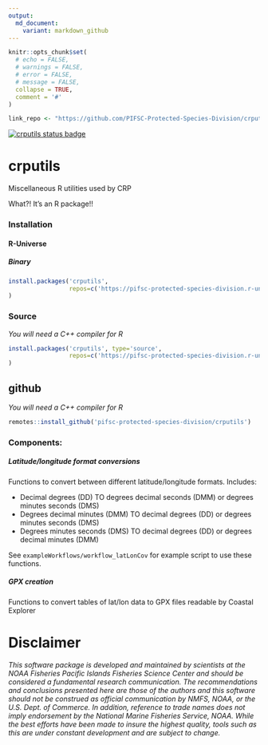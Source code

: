 ```yaml
---
output: 
  md_document:
    variant: markdown_github
---
```


<!-- README.md is generated from README.Rmd. Please edit that file -->

```r
knitr::opts_chunk$set(
  # echo = FALSE, 
  # warnings = FALSE, 
  # error = FALSE, 
  # message = FALSE,
  collapse = TRUE,
  comment = '#'
)

link_repo <- "https://github.com/PIFSC-Protected-Species-Division/crputils"

```

[![crputils status badge](https://pifsc-protected-species-division.r-universe.dev/badges/crputils)](https://pifsc-protected-species-division.r-universe.dev/crputils)

# crputils
Miscellaneous R utilities used by CRP

What?! It's an R package!!

### Installation

#### R-Universe

##### Binary

```r
install.packages('crputils', 
                 repos=c('https://pifsc-protected-species-division.r-universe.dev','https://cloud.r-project.org')
)
```

### Source

*You will need a C++ compiler for R*

```r
install.packages('crputils', type='source', 
                 repos=c('https://pifsc-protected-species-division.r-universe.dev','https://cloud.r-project.org')
)
```

## github

*You will need a C++ compiler for R*

```r
remotes::install_github('pifsc-protected-species-division/crputils')
```


### Components:

##### Latitude/longitude format conversions

Functions to convert between different latitude/longitude formats. Includes:

- Decimal degrees (DD) TO degrees decimal seconds (DMM) or degrees minutes seconds (DMS)
- Degrees decimal minutes (DMM) TO decimal degrees (DD) or degrees minutes seconds (DMS)
- Degrees minutes seconds (DMS) TO decimal degrees (DD) or degrees decimal minutes (DMM)

See `exampleWorkflows/workflow_latLonCov` for example script to use these functions.

##### GPX creation

Functions to convert tables of lat/lon data to GPX files readable by Coastal Explorer


# Disclaimer

*This software package is developed and maintained by scientists at the NOAA Fisheries Pacific Islands Fisheries Science Center and should be considered a fundamental research communication. The recommendations and conclusions presented here are those of the authors and this software should not be construed as official communication by NMFS, NOAA, or the U.S. Dept. of Commerce. In addition, reference to trade names does not imply endorsement by the National Marine Fisheries Service, NOAA. While the best efforts have been made to insure the highest quality, tools such as this are under constant development and are subject to change.*
